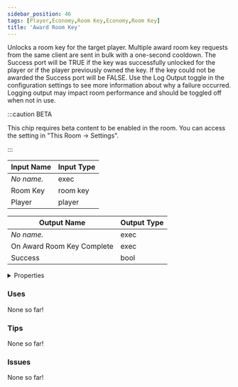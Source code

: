 ```yaml
---
sidebar_position: 46
tags: [Player,Economy,Room Key,Economy,Room Key]
title: 'Award Room Key'
---
```


Unlocks a room key for the target player. Multiple award room key requests from the same client are sent in bulk with a one-second cooldown.
The Success port will be TRUE if the key was successfully unlocked for the player or if the player previously owned the key. If the key could not be awarded the Success port will be FALSE.
Use the Log Output toggle in the configuration settings to see more information about why a failure occurred. Logging output may impact room performance and should be toggled off when not in use.

:::caution BETA

This chip requires beta content to be enabled in the room. You can access the setting in "This Room -> Settings".

:::


<EsbSvg />

| Input Name | Input Type |
|-----------|-----------|
| *No name.* | exec |
| Room Key | room key |
| Player | player |

| Output Name | Output Type |
|-----------|-----------|
| *No name.* | exec |
| On Award Room Key Complete | exec |
| Success | bool |


<details>
  <summary>Properties</summary>
  <div>
    <div>
    <table>
      <thead>
        <tr>
          <th>Is beta required?</th>
          <th>✅</th>
        </tr>
        <tr>
          <th>Is this chip a trolling risk?</th>
          <th>❌</th>
        </tr>
        <tr>
          <th>Is this chip a role assignment risk?</th>
          <th>❌</th>
        </tr>
        <tr>
          <th>Chip UUID</th>
          <th>7e40f770-c9a4-4233-8845-cac6ec99ae67</th>
        </tr>
      </thead>
    </table>
    </div>
  </div>
</details>

### Uses

None so far!

### Tips

None so far!

### Issues

None so far!